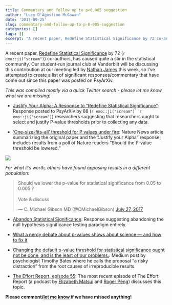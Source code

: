 ```yaml
---
title: Commentary and follow up to p<0.005 suggestion
author: "Lucy D'Agostino McGowan"
date: '2017-09-25'
slug: commentary-and-follow-up-to-p-0-005-suggestion
categories: []
tags: []
excerpt: "A recent paper, Redefine Statistical Significance by 72 co-authors, has caused quite a stir in the statistical community. Our student-run journal club at Vanderbilt will be discussing this contribution at our meeting led by Nathan James this week, so I've attempted to create a list of significant responses/commentary that have come out since this paper was posted on PsyArXiv."
---
```


A recent paper, [Redefine Statistical Significance](https://www.nature.com/articles/s41562-017-0189-z) by 72 (`r emo::ji("scream")`) co-authors, has caused quite a stir in the statistical community. Our student-run journal club at Vanderbilt will be discussing this contribution at our meeting led by [Nathan James](https://twitter.com/nalhsyjones) this week, so I've attempted to create a list of significant responses/commentary that have come out since this paper was posted on PsyArXiv.

*This was compiled mostly via a quick Twitter search - please let me know what we are missing!*


* [Justify Your Alpha: A Response to "Redefine Statistical Significance"](https://psyarxiv.com/9s3y6): Response posted to PsyArXiv by 88 (`r emo::ji("scream")``r emo::ji("scream")`) researchers suggesting that researchers ought to select and justify P-value thresholds prior to collecting any data.

* ['One-size-fits-all’ threshold for P values under fire](http://www.nature.com/news/one-size-fits-all-threshold-for-p-values-under-fire-1.22625): Nature News article summarizing the original paper and the "Justify your Alpha" response; includes results from a poll of Nature readers "Should the P-value threshold be lowered."

![](/images/2017-09-25/nature-pvalues-19-sept-17.png)

*For what it's worth, others have found opposing results in a different population:*

<blockquote class="twitter-tweet" data-lang="en"><p lang="en" dir="ltr">Should we lower the p-value for statistical significance from 0.05 to 0.005 ?<br><br>Vote &amp; discuss</p>&mdash; C. Michael Gibson MD (@CMichaelGibson) <a href="https://twitter.com/CMichaelGibson/status/890531500076261377">July 27, 2017</a></blockquote> <script async src="//platform.twitter.com/widgets.js" charset="utf-8"></script>

* [Abandon Statistical Significance](http://www.stat.columbia.edu/~gelman/research/unpublished/abandon.pdf): Response suggesting abandoning the null hypothesis significance testing paradigm entirely.

* [What a nerdy debate about p-values shows about science — and how to fix it](https://www.vox.com/science-and-health/2017/7/31/16021654/p-values-statistical-significance-redefine-0005)

* [Changing the default p-value threshold for statistical significance ought not be done, and is the least of our problems.](https://medium.com/@timothycbates/changing-the-default-p-value-threshold-for-statistical-significance-ought-not-be-done-in-isolation-3a7ab357b5c1): Medium post by psychologist Timothy Bates where he calls the proposal "a risky distraction" from the root causes of irreproducible results.

* [The Effort Report, episode 55](http://effortreport.libsyn.com/55-p-value-thresholds-and-establishing-independence): The most recent episode of The Effort Report (a podcast by [Elizabeth Matsui](https://twitter.com/elizabethmatsui) and [Roger Peng](https://twitter.com/rdpeng)) discusses this topic.

**Please comment/[let me know](https://twitter.com/LucyStats) if we have missed anything!**
